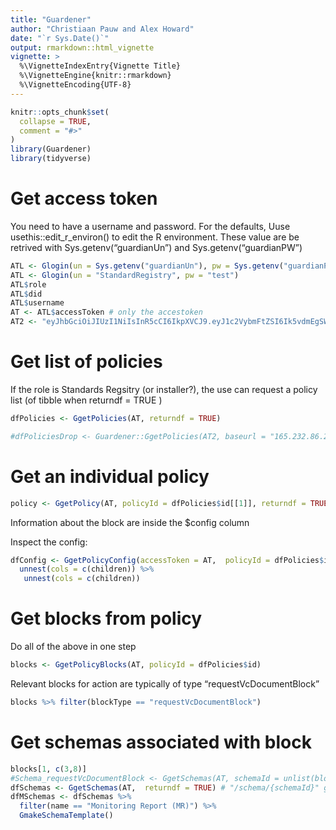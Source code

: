 ```yaml
---
title: "Guardener"
author: "Christiaan Pauw and Alex Howard"
date: "`r Sys.Date()`"
output: rmarkdown::html_vignette
vignette: >
  %\VignetteIndexEntry{Vignette Title}
  %\VignetteEngine{knitr::rmarkdown}
  %\VignetteEncoding{UTF-8}
---
```


```r
knitr::opts_chunk$set(
  collapse = TRUE,
  comment = "#>"
)
library(Guardener)
library(tidyverse)
```

# Get access token

You need to have a username and password. For the defaults, Uuse usethis::edit_r_environ() to edit the R environment. These value are be retrived with Sys.getenv("guardianUn") and Sys.getenv("guardianPW")

```r
ATL <- Glogin(un = Sys.getenv("guardianUn"), pw = Sys.getenv("guardianPW"))
ATL <- Glogin(un = "StandardRegistry", pw = "test")
ATL$role
ATL$did
ATL$username
AT <- ATL$accessToken # only the accestoken
AT2 <- "eyJhbGciOiJIUzI1NiIsInR5cCI6IkpXVCJ9.eyJ1c2VybmFtZSI6Ik5vdmEgSW5zdGl0dXRlIiwiZGlkIjoiZGlkOmhlZGVyYTp0ZXN0bmV0OkVEdVdrNHpBNE1UVzdWV1pnNjZldTk3blB6R2ZBcVp6VlJDNGRzZVUxdnFuXzAuMC4zNTA1MDgzIiwicm9sZSI6IlNUQU5EQVJEX1JFR0lTVFJZIiwiaWF0IjoxNjc2OTkxMjAwfQ.32uBc40QbWhTa4ITejdBR4ZdHj6Kr82QX9hvwDaIyTw"
```

# Get list of policies 

If the role is Standards Regsitry (or installer?), the use can request a policy list (of tibble when returndf = TRUE )

```r
dfPolicies <- GgetPolicies(AT, returndf = TRUE)

#dfPoliciesDrop <- Guardener::GgetPolicies(AT2, baseurl = "165.232.86.237:3000")
```


# Get an individual policy

```r
policy <- GgetPolicy(AT, policyId = dfPolicies$id[[1]], returndf = TRUE)
```
Information about the block are inside the $config column

Inspect the config:

```r
dfConfig <- GgetPolicyConfig(accessToken = AT,  policyId = dfPolicies$id[[1]]) %>% 
  unnest(cols = c(children)) %>% 
   unnest(cols = c(children))
```


# Get blocks from policy

Do all of the above in one step

```r
blocks <- GgetPolicyBlocks(AT, policyId = dfPolicies$id)
```

Relevant blocks for action are typically of type "requestVcDocumentBlock"

```r
blocks %>% filter(blockType == "requestVcDocumentBlock")
```
# Get schemas associated with block

```r
blocks[1, c(3,8)]
#Schema_requestVcDocumentBlock <- GgetSchemas(AT, schemaId = unlist(blocks[1, c(8)]), returndf = TRUE)
dfSchemas <- GgetSchemas(AT,  returndf = TRUE) # "/schema/{schemaId}" gives a 500 so get everything and filter
dfMSchemas <- dfSchemas %>% 
  filter(name == "Monitoring Report (MR)") %>% 
  GmakeSchemaTemplate()
```


